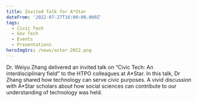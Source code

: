 ```yaml
---
title: Invited Talk for A*Star
dateFrom: '2022-07-27T16:00:00.000Z'
tags:
  - Civic Tech
  - Gov Tech
  - Events
  - Presentations
heroImgSrc: /news/astar-2022.png
---
```


Dr. Weiyu Zhang delivered an invited talk on “Civic Tech: An interdisciplinary field” to the HTPO colleagues at A\*Star. In this talk, Dr Zhang shared how technology can serve civic purposes. A vivid discussion with A\*Star scholars about how social sciences can contribute to our understanding of technology was held.

